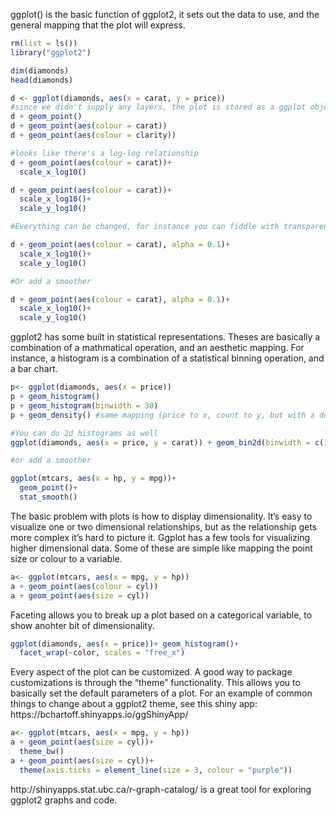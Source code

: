 ggplot() is the basic function of ggplot2, it sets out the data to use, and the general mapping that the plot will express. 

```r
rm(list = ls())
library("ggplot2")

dim(diamonds)
head(diamonds)

d <- ggplot(diamonds, aes(x = carat, y = price))
#since we didn't supply any layers, the plot is stored as a ggplot object
d + geom_point()
d + geom_point(aes(colour = carat))
d + geom_point(aes(colour = clarity)) 

#looks like there's a log-log relationship
d + geom_point(aes(colour = carat))+
  scale_x_log10()

d + geom_point(aes(colour = carat))+
  scale_x_log10()+
  scale_y_log10()

#Everything can be changed, for instance you can fiddle with transparency

d + geom_point(aes(colour = carat), alpha = 0.1)+
  scale_x_log10()+
  scale_y_log10()

#Or add a smoother

d + geom_point(aes(colour = carat), alpha = 0.1)+
  scale_x_log10()+
  scale_y_log10()


```

ggplot2 has some built in statistical representations. Theses are basically a combination of a mathmatical operation, and an aesthetic mapping. For instance, a histogram is a combination of a statistical binning operation, and a bar chart. 

```r

p<- ggplot(diamonds, aes(x = price))
p + geom_histogram()
p + geom_histogram(binwidth = 30)
p + geom_density() #same mapping (price to x, count to y, but with a density curve)

#You can do 2d histograms as well
ggplot(diamonds, aes(x = price, y = carat)) + geom_bin2d(binwidth = c(100, 0.1))

#or add a smoother

ggplot(mtcars, aes(x = hp, y = mpg))+
  geom_point()+
  stat_smooth()

```
The basic problem with plots is how to display dimensionality. It's easy to visualize one or two dimensional relationships, but as the relationship gets more complex it's hard to picture it. Ggplot has a few tools for visualizing higher dimensional data. Some of these are simple like mapping the point size or colour to a variable. 

```r

a<- ggplot(mtcars, aes(x = mpg, y = hp))
a + geom_point(aes(colour = cyl))
a + geom_point(aes(size = cyl))

```

Faceting allows you to break up a plot based on a categorical variable, to show anohter bit of dimensionality. 

```r

ggplot(diamonds, aes(x = price))+ geom_histogram()+
  facet_wrap(~color, scales = "free_x")

```
Every aspect of the plot can be customized. A good way to package customizations is through the "theme" functionality. This allows you to basically set the default parameters of a plot. For an example of common things to change about a ggplot2 theme, see this shiny app: https://bchartoff.shinyapps.io/ggShinyApp/

```r
a<- ggplot(mtcars, aes(x = mpg, y = hp))
a + geom_point(aes(size = cyl))+ 
  theme_bw()
a + geom_point(aes(size = cyl))+
  theme(axis.ticks = element_line(size = 3, colour = "purple"))

```

http://shinyapps.stat.ubc.ca/r-graph-catalog/ is a great tool for exploring ggplot2 graphs and code. 

